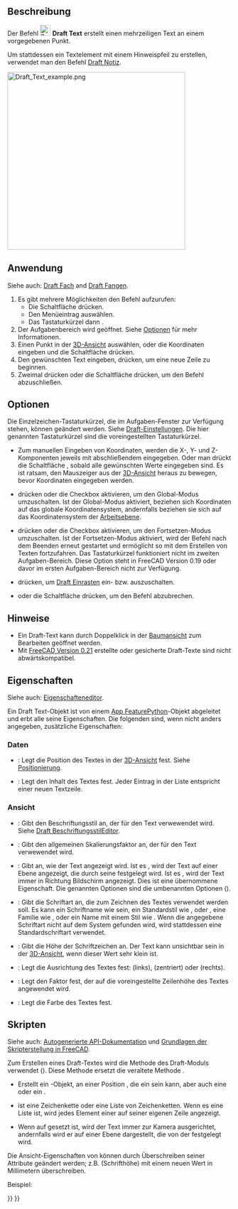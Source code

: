 <languages/>

{{Docnav/de
|[[Draft_Hatch/de|Schraffur]]
|[[Draft_Dimension/de|Maß]]
|[[Draft_Workbench/de|Draft]]
|IconL=Draft_Hatch.svg
|IconR=Draft_Dimension.svg
|IconC=Workbench_Draft.svg
}}

{{GuiCommand/de
|Name=Draft Text
|Name/de=Draft Text
|MenuLocation=Anmerkung → Text
|Workbenches=[[Draft_Workbench/de|Draft]], [[BIM_Workbench/de|BIM]]
|Shortcut={{KEY|T}} {{KEY|E}}
|Version=0.7
|SeeAlso=[[Draft_Label/de|Draft Notiz]], [[Draft_ShapeString/de|Draft Textform]]
}}

<span id="Description"></span>
==Beschreibung== 

Der Befehl [[Image:Draft_Text.svg|24px]] '''Draft Text''' erstellt einen mehrzeiligen Text an einem vorgegebenen Punkt.

Um stattdessen ein Textelement mit einem Hinweispfeil zu erstellen, verwendet man den Befehl [[Draft_Label/de|Draft Notiz]].

[[Image:Draft_Text_example.png|400px]]
{{Caption|Ein einzelner Punkt, den das Positionieren des Textes erfordert}}

<span id="Usage"></span>
==Anwendung== 

Siehe auch: [[Draft_Tray/de|Draft Fach]] and [[Draft_Snap/de|Draft Fangen]].

# Es gibt mehrere Möglichkeiten den Befehl aufzurufen:
#* Die Schaltfläche {{Button|[[Image:Draft_Text.svg|16px]] [[Draft_Text/de|Text]]}} drücken.
#* Den Menüeintrag {{MenuCommand|Anmerkung → [[Image:Draft_Text.svg|16px]] Text}} auswählen.
#* Das Tastaturkürzel {{KEY|T}} dann {{KEY|E}}.
# Der Aufgabenbereich {{MenuCommand|Text}} wird geöffnet. Siehe [[#Optionen|Optionen]] für mehr Informationen.
# Einen Punkt in der [[3D_view/de|3D-Ansicht]] auswählen, oder die Koordinaten eingeben und die Schaltfläche {{Button|[[Image:Draft_AddPoint.svg|16px]] Punkt eingeben}} drücken.
# Den gewünschten Text eingeben, {{KEY|Enter}} drücken, um eine neue Zeile zu beginnen.
# Zweimal {{KEY|Enter}} drücken oder die Schaltfläche {{Button|[[Image:Button_valid.svg|16px]] Text erstellen}} drücken, um den Befehl abzuschließen.

<span id="Options"></span>
==Optionen==

Die Einzelzeichen-Tastaturkürzel, die im Aufgaben-Fenster zur Verfügung stehen, können geändert werden. Siehe [[Draft_Preferences/de|Draft-Einstellungen]]. Die hier genannten Tastaturkürzel sind die voreingestellten Tastaturkürzel.

* Zum manuellen Eingeben von Koordinaten, werden die X-, Y- und Z-Komponenten jeweils mit abschließendem {{KEY|Enter}} eingegeben. Oder man drückt die Schaltfläche {{Button|[[Image:Draft_AddPoint.svg|16px]] Punkt eingeben}}, sobald alle gewünschten Werte eingegeben sind. Es ist ratsam, den Mauszeiger aus der [[3D_view/de|3D-Ansicht]] heraus zu bewegen, bevor Koordinaten eingegeben werden.
* {{KEY|G}} drücken oder die Checkbox {{MenuCommand|Global}} aktivieren, um den Global-Modus umzuschalten. Ist der Global-Modus aktiviert, beziehen sich Koordinaten auf das globale Koordinatensystem, andernfalls beziehen sie sich auf das Koordinatensystem der [[Draft_SelectPlane/de|Arbeitsebene]].
* {{KEY|N}} drücken oder die Checkbox {{MenuCommand|Fortsetzen}} aktivieren, um den Fortsetzen-Modus umzuschalten. Ist der Fortsetzen-Modus aktiviert, wird der Befehl nach dem Beenden erneut gestartet und ermöglicht so mit dem Erstellen von Texten fortzufahren. Das Tastaturkürzel funktioniert nicht im zweiten Aufgaben-Bereich. Diese Option steht in FreeCAD Version 0.19 oder davor im ersten Aufgaben-Bereich nicht zur Verfügung.
* {{KEY|S}} drücken, um [[Draft_Snap/de|Draft Einrasten]] ein- bzw. auszuschalten.
* {{KEY|Esc}} oder die Schaltfläche {{Button|Schließen}} drücken, um den Befehl abzubrechen.

<span id="Notes"></span>
==Hinweise==

* Ein Draft-Text kann durch Doppelklick in der [[Tree_view/de|Baumansicht]] zum Bearbeiten geöffnet werden.
*Mit [[Release_notes_0.21/de|FreeCAD Version 0.21]] erstellte oder gesicherte Draft-Texte sind nicht abwärtskompatibel.

<span id="Properties"></span>
==Eigenschaften==

Siehe auch: [[Property_editor/de|Eigenschafteneditor]].

Ein Draft Text-Objekt ist von einem [[App_FeaturePython/de|App FeaturePython]]-Objekt abgeleitet und erbt alle seine Eigenschaften. Die folgenden sind, wenn nicht anders angegeben, zusätzliche Eigenschaften:

<span id="Data"></span>
===Daten===

{{TitleProperty|Basis}}

* {{PropertyData/de|Placement|Placement}}: Legt die Position des Textes in der [[3D view/de|3D-Ansicht]] fest. Siehe [[Placement/de|Positionierung]].
* {{PropertyData/de|Text|StringList}}: Legt den Inhalt des Textes fest. Jeder Eintrag in der Liste entspricht einer neuen Textzeile.

<span id="View"></span>
===Ansicht===

{{TitleProperty|Annotation}}

* {{PropertyView/de|Annotation Style|Enumeration}}: Gibt den Beschriftungsstil an, der für den Text verwewendet wird. Siehe [[Draft_AnnotationStyleEditor/de|Draft BeschriftungsstilEditor]].
* {{PropertyView/de|Scale Multiplier|Float}}: Gibt den allgemeinen Skalierungsfaktor an, der für den Text verwewendet wird.

{{TitleProperty|Display Options}}

* {{PropertyView/de|Display Mode|Enumeration}}: Gibt an, wie der Text angezeigt wird. Ist es {{value|World}}, wird der Text auf einer Ebene angezeigt, die durch seine {{PropertyData/de|Placement}} festgelegt wird. Ist es {{value|Screen}}, wird der Text immer in Richtung Bildschirm angezeigt. Dies ist eine übernommene Eigenschaft. Die genannten Optionen sind die umbenannten Optionen ({{Version/de|0.21}}).

{{TitleProperty|Text}}

* {{PropertyView/de|Font Name|Font}}: Gibt die Schriftart an, die zum Zeichnen des Textes verwendet werden soll. Es kann ein Schriftname wie {{value|Arial}} sein, ein Standardstil wie {{value|sans}}, {{value|serif}} oder {{value|mono}}, eine Familie wie {{value|Arial,Helvetica,sans}}, oder ein Name mit einem Stil wie {{value|Arial:Bold}}. Wenn die angegebene Schriftart nicht auf dem System gefunden wird, wird stattdessen eine Standardschriftart verwendet.
* {{PropertyView/de|Font Size|Length}}: Gibt die Höhe der Schriftzeichen an. Der Text kann unsichtbar sein in der [[3D_view|3D-Ansicht]], wenn dieser Wert sehr klein ist.
* {{PropertyView/de|Justification|Enumeration}}: Legt die Ausrichtung des Textes fest: {{value|Left}} (links), {{value|Center}} (zentriert) oder {{value|Right}} (rechts).
* {{PropertyView/de|Line Spacing|Float}}: Legt den Faktor fest, der auf die voreingestellte Zeilenhöhe des Textes angewendet wird.
* {{PropertyView/de|Text Color|Color}}: Legt die Farbe des Textes fest.

<span id="Scripting"></span>
==Skripten==

Siehe auch: [https://freecad.github.io/SourceDoc/ Autogenerierte API-Dokumentation] und [[FreeCAD_Scripting_Basics/de|Grundlagen der Skripterstellung in FreeCAD]].

Zum Erstellen eines Draft-Textes wird die Methode {{incode|make_text}} des Draft-Moduls verwendet ({{Version/de|0.19}}). Diese Methode ersetzt die veraltete Methode {{incode|makeText}}.

{{Code|code=
text = make_text(string, placement=None, screen=False)
}}

* Erstellt ein {{incode|text}}-Objekt, an einer Position {{incode|placement}}, die ein {{incode|FreeCAD.Placement}} sein kann, aber auch eine {{incode|FreeCAD.Rotation}} oder ein {{incode|FreeCAD.Vector}}.
* {{incode|string}} ist eine Zeichenkette oder eine Liste von Zeichenketten. Wenn es eine Liste ist, wird jedes Element einer auf seiner eigenen Zeile angezeigt.
* Wenn {{incode|screen}} auf {{incode|True}} gesetzt ist, wird der Text immer zur Kamera ausgerichtet, andernfalls wird er auf einer Ebene dargestellt, die von der {{PropertyData/de|Placement}} festgelegt wird.

Die Ansicht-Eigenschaften von {{incode|text}} können durch Überschreiben seiner Attribute geändert werden; z.B. {{incode|ViewObject.FontSize}} (Schrifthöhe) mit einem neuen Wert in Millimetern überschreiben.

Beispiel:

{{Code|code=
import FreeCAD as App
import Draft

doc = App.newDocument()

t1 = "This is a sample text"
p1 = App.Vector(0, 0, 0)

t2 = ["First line", "second line"]
p2 = App.Vector(1000, 1000, 0)

text1 = Draft.make_text(t1, p1)
text2 = Draft.make_text(t2, p2)
text1.ViewObject.FontSize = 200
text2.ViewObject.FontSize = 200

zaxis = App.Vector(0, 0, 1)

t3 = ["Upside", "down"]
p3 = App.Vector(-1000, -500, 0)
place3 = App.Placement(p3, App.Rotation(zaxis, 180))
text3 = Draft.make_text(t3, place3)
text3.ViewObject.FontSize = 200

doc.recompute()
}}


{{Docnav/de
|[[Draft_Hatch/de|Schraffur]]
|[[Draft_Dimension/de|Maß]]
|[[Draft_Workbench/de|Draft]]
|IconL=Draft_Hatch.svg
|IconR=Draft_Dimension.svg
|IconC=Workbench_Draft.svg
}}

{{Draft Tools navi{{#translation:}}}}
{{Userdocnavi{{#translation:}}}}